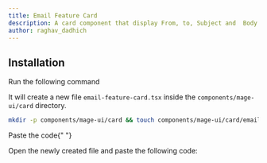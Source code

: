 ```yaml
---
title: Email Feature Card
description: A card component that display From, to, Subject and  Body of the email and a send icon with animation on appearance and hover over it.
author: raghav_dadhich
---
```


<ComponentPreview name="card-email-feature-card--docs" />

## Installation

<Steps>
<Step>Run the following command</Step>

It will create a new file `email-feature-card.tsx` inside the `components/mage-ui/card` directory.

```bash
mkdir -p components/mage-ui/card && touch components/mage-ui/card/email-feature-card.tsx
```

<Step>Paste the code</Step>{" "}

Open the newly created file and paste the following code:

```jsx file=<rootDir>/mage-ui/card/email-feature-card.tsx

```

</Steps>
